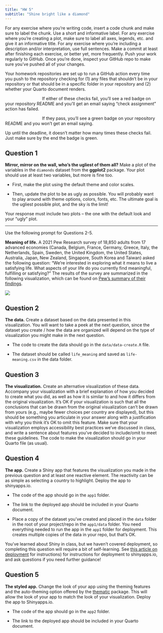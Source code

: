 ```yaml
---
title: "HW 5"
subtitle: "Shine bright like a diamond"
---
```


For any exercise where you’re writing code, insert a code chunk and make sure to label the chunk.
Use a short and informative label.
For any exercise where you’re creating a plot, make sure to label all axes, legends, etc. and give it an informative title.
For any exercise where you’re including a description and/or interpretation, use full sentences.
Make a commit at least after finishing each exercise, or better yet, more frequently.
Push your work regularly to GitHub.
Once you’re done, inspect your GitHub repo to make sure you've pushed all of your changes.

::: callout-note
Your homework repositories are set up to run a GitHub action every time you push to the repository checking for (1) any files that shouldn't be in your repository or that should be in a specific folder in your repository and (2) whether your Quarto document renders.

![](images/badge-fail.svg){fig-align="left" style="float: left;" width="122" height="14"}

If either of these checks fail, you'll see a red badge on your repository README and you'll get an email saying "check assignment" action has failed.

![](images/badge-pass.svg){fig-align="left" style="float: left;" width="122" height="14"}

If they pass, you'll see a green badge on your repository README and you won't get an email saying.

Up until the deadline, it doesn't matter how many times these checks fail.
Just make sure by the end the badge is green.
:::

## Question 1

**Mirror, mirror on the wall, who’s the ugliest of them all?** Make a plot of the variables in the `diamonds` dataset from the **ggplot2** package.
Your plot should use at least two variables, but more is fine too.

-   First, make the plot using the default theme and color scales.

-   Then, update the plot to be as ugly as possible.
    You will probably want to play around with theme options, colors, fonts, etc.
    The ultimate goal is the ugliest possible plot, and the sky is the limit!

Your response must include two plots – the one with the default look and your "ugly" plot.

------------------------------------------------------------------------

Use the following prompt for Questions 2-5.

**Meaning of life.** A 2021 Pew Research survey of 18,850 adults from 17 advanced economies (Canada, Belgium, France, Germany, Greece, Italy, the Netherlands, Spain, Sweden, the United Kingdom, the United States, Australia, Japan, New Zealand, Singapore, South Korea and Taiwan) asked the following question: “We’re interested in exploring what it means to live a satisfying life.
What aspects of your life do you currently find meaningful, fulfilling or satisfying?”
The results of the survey are summarized in the following visualization, which can be found on [Pew’s summary of their findings](https://www.pewresearch.org/global/2021/11/18/what-makes-life-meaningful-views-from-17-advanced-economies/).

![](images/pew.png)

## Question 2

**The data.** Create a dataset based on the data presented in this visualization.
You will want to take a peek at the next question, since the dataset you create / how the data are organized will depend on the type of visualization you might make in the next question.

-   The code to create the data should go in the `data/data-create.R` file.

-   The dataset should be called `life_meaning` and saved as `life-meaning.csv` in the data folder.

## Question 3

**The visualization.** Create an alternative visualization of these data.
Accompany your visualization with a brief explanation of how you decided to create what you did, as well as how it is similar to and how it differs from the original visualization.
It’s OK if your visualization is such that all the conclusions that can be drawn from the original visualization can’t be drawn from yours (e.g., maybe fewer choices per country are displayed), but this should be something you articulate in your answer along with a justification with why you think it’s OK to omit this feature.
Make sure that your visualization employs accessibility best practices we’ve discussed in class, and write a sentence about features you’ve decided to include/omit to meet these guidelines.
The code to make the visualization should go in your Quarto file (as usual).

## Question 4

**The app.** Create a Shiny app that features the visualization you made in the previous question and at least one reactive element.
The reactivity can be as simple as selecting a country to highlight.
Deploy the app to shinyapps.io.

-   The code of the app should go in the `app1` folder.

-   The link to the deployed app should be included in your Quarto document.

-   Place a copy of the dataset you’ve created and placed in the `data` folder in the root of your project/repo in the `app1/data` folder.
    You need everything needed to run the app in the `app1` folder for deployment.
    This creates multiple copies of the data in your repo, but that’s OK.

::: callout-note
You’ve learned about Shiny in class, but we haven’t covered deployment, so completing this question will require a bit of self-learning.
See [this article on deployment](https://shiny.posit.co/r/articles/share/shinyapps/) for instructions) for instructions for deployment to shinyapps.io, and ask questions if you need further guidance!
:::

## Question 5

**The styled app.** Change the look of your app using the theming features and the auto-theming option offered by the [thematic](https://rstudio.github.io/thematic) package.
This will allow the look of your app to match the look of your visualization.
Deploy the app to Shinyapps.io.

-   The code of the app should go in the `app2` folder.

-   The link to the deployed app should be included in your Quarto document.
